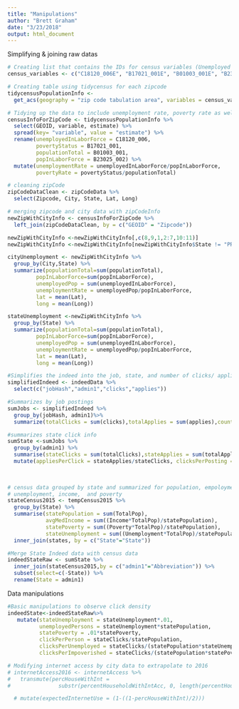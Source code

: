 ```yaml
---
title: "Manipulations"
author: "Brett Graham"
date: "3/23/2018"
output: html_document
---
```

Simplifying & joining raw datas
```r
# Creating list that contains the IDs for census variables (Unemployed in labor force, poverty status, population Total, pop In Labor Force)
census_variables <- c("C18120_006E", "B17021_001E", "B01003_001E", "B23025_002E")

# Creating table using tidycensus for each zipcode
tidycensusPopulationInfo <- 
  get_acs(geography = "zip code tabulation area", variables = census_variables) 
```
```r
# Tidying up the data to include unemployment rate, poverty rate as well as change column names to be more descriptive
censusInfoForZipCode <- tidycensusPopulationInfo %>%
  select(GEOID, variable, estimate) %>%
  spread(key= "variable", value = "estimate") %>%
  rename(unemployedInLaborForce = C18120_006, 
         povertyStatus = B17021_001, 
         populationTotal = B01003_001,
         popInLaborForce = B23025_002) %>% 
  mutate(unemploymentRate = unemployedInLaborForce/popInLaborForce,
         povertyRate = povertyStatus/populationTotal)
```

```r
# cleaning zipCode
zipCodeDataClean <- zipCodeData %>%
  select(Zipcode, City, State, Lat, Long)

# merging zipcode and city data with zipCodeInfo
newZipWithCityInfo <- censusInfoForZipCode %>%
  left_join(zipCodeDataClean, by = c("GEOID" = "Zipcode"))

newZipWithCityInfo <-newZipWithCityInfo[,c(8,9,1,2:7,10:11)]
newZipWithCityInfo <-newZipWithCityInfo[newZipWithCityInfo$State != "PR", ]
```

```r
cityUnemployment <- newZipWithCityInfo %>%
  group_by(City,State) %>%
  summarize(populationTotal=sum(populationTotal),
         popInLaborForce=sum(popInLaborForce),
         unemployedPop = sum(unemployedInLaborForce),
         unemploymentRate = unemployedPop/popInLaborForce,
         lat = mean(Lat),
         long = mean(Long))
```

```r
stateUnemployment <-newZipWithCityInfo %>%
  group_by(State) %>%
  summarize(populationTotal=sum(populationTotal),
         popInLaborForce=sum(popInLaborForce),
         unemployedPop = sum(unemployedInLaborForce),
         unemploymentRate = unemployedPop/popInLaborForce,
         lat = mean(Lat),
         long = mean(Long))
```

```r
#Simplifies the indeed into the job, state, and number of clicks/ applications  
simplifiedIndeed <- indeedData %>%
  select(c("jobHash","admin1","clicks","applies"))
```

```r
#Summarizes by job postings
sumJobs <- simplifiedIndeed %>%
  group_by(jobHash, admin1)%>%
  summarize(totalClicks = sum(clicks),totalApplies = sum(applies),count = n())
```

```r
#summarizes state click info
sumState <-sumJobs %>%
  group_by(admin1) %>%
  summarise(stateClicks = sum(totalClicks),stateApplies = sum(totalApplies),jobPostings = sum(count)) %>%
  mutate(appliesPerClick = stateApplies/stateClicks, clicksPerPosting = stateClicks/jobPostings)
  
  
```

```r
# census data grouped by state and summarized for population, empoloyment,
# unemployment, income,  and poverty
stateCensus2015 <- tempCensus2015 %>%
  group_by(State) %>%
  summarise(statePopulation = sum(TotalPop), 
            avgMedIncome = sum((Income*TotalPop)/statePopulation), 
            statePoverty = sum((Poverty*TotalPop)/statePopulation), 
            stateUnemployment = sum((Unemployment*TotalPop)/statePopulation)) %>%
  inner_join(states, by = c("State"="State"))
```

```r
#Merge State Indeed data with census data
indeedStateRaw <- sumState %>%
  inner_join(stateCensus2015,by = c("admin1"="Abbreviation")) %>%
  subset(select=c(-State)) %>%
  rename(State = admin1)
```

Data manipulations

```r
#Basic manipulations to observe click density
indeedState<-indeedStateRaw%>%
   mutate(stateUnemployment = stateUnemployment*.01,
          unemployedPersons = stateUnemployment*statePopulation,
          statePoverty = .01*statePoverty,
          clickPerPerson = stateClicks/statePopulation,
          clicksPerUnemployed = stateClicks/(statePopulation*stateUnemployment),
          clicksPerImpoverished = stateClicks/(statePopulation*statePoverty))
```

```r
# Modifying internet access by city data to extrapolate to 2016
# internetAccess2016 <- internetAccess %>%
#   transmute(percHouseWithInt = 
#               substr(percentHouseholdWithIntAcc, 0, length(percentHouseholdWithIntAcc)-2))

  # mutate(expectedInternetUse = (1-((1-percHouseWithInt)/2)))
```
